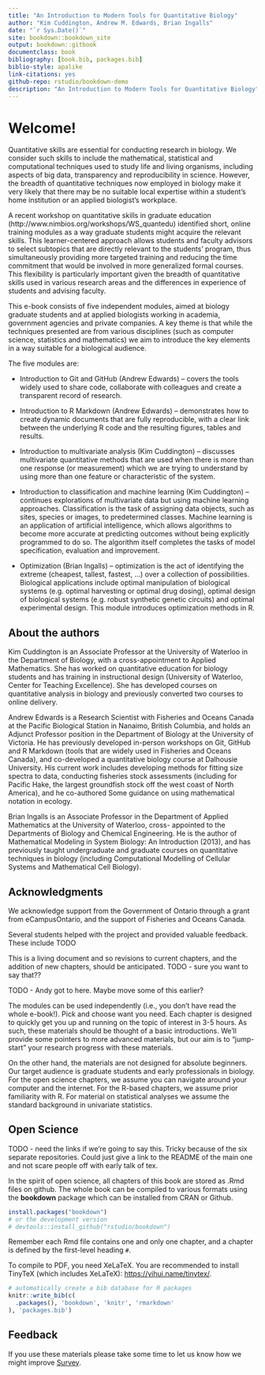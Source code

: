```yaml
---
title: "An Introduction to Modern Tools for Quantitative Biology"
author: "Kim Cuddington, Andrew M. Edwards, Brian Ingalls"
date: "`r Sys.Date()`"
site: bookdown::bookdown_site
output: bookdown::gitbook
documentclass: book
bibliography: [book.bib, packages.bib]
biblio-style: apalike
link-citations: yes
github-repo: rstudio/bookdown-demo
description: "An Introduction to Modern Tools for Quantitative Biology"
---
```


#  Welcome!

Quantitative skills are essential for conducting research in biology. We consider such
skills to include the mathematical, statistical and computational techniques used to study life and
living organisms, including aspects of big data, transparency and reproducibility in science.
However, the breadth of quantitative techniques now employed in biology make it very likely
that there may be no suitable local expertise within a student's home
institution or an applied biologist's workplace.

A recent workshop on quantitative skills in graduate education
(http://www.nimbios.org/workshops/WS_quantedu) identified short, online training modules as a
way graduate students might acquire the relevant skills. This learner-centered approach allows
students and faculty advisors to select subtopics that are directly relevant to the students’
program, thus simultaneously providing more targeted training and reducing the time
commitment that would be involved in more generalized formal courses. This flexibility is
particularly important given the breadth of quantitative skills used in various research areas and
the differences in experience of students and advising faculty.

This e-book consists of five independent modules, aimed at biology graduate
students and at applied biologists working in academia, government
agencies and private companies. A key theme is that while the techniques presented are
from various disciplines (such as computer science, statistics and mathematics)
we aim to introduce the key elements in a way suitable for a biological
audience.

The five modules are:

* Introduction to Git and GitHub (Andrew Edwards) -- covers the tools widely used to share code,
  collaborate with colleagues and create a transparent record of research.

* Introduction to R Markdown (Andrew Edwards) -- demonstrates how to create dynamic documents
  that are fully reproducible, with a clear link between the underlying R code
  and the resulting figures, tables and results.

* Introduction to multivariate analysis (Kim Cuddington) -- discusses multivariate quantitative
  methods that are used when there is more than one response (or measurement)
  which we are trying to understand by using more than one feature or
  characteristic of the system.

* Introduction to classification and machine learning (Kim Cuddington) -- continues explorations
  of multivariate data but using machine learning approaches. Classification is
  the task of assigning data objects, such as sites, species or images, to
  predetermined classes. Machine learning is an application of artificial
  intelligence, which allows algorithms to become more accurate at predicting
  outcomes without being explicitly programmed to do so. The algorithm itself
  completes the tasks of model specification, evaluation and improvement.

* Optimization (Brian Ingalls) -- optimization is the act of identifying the extreme (cheapest,
  tallest, fastest, ...) over a collection of possibilities. Biological
  applications include optimal manipulation of biological systems (e.g. optimal
  harvesting or optimal drug dosing), optimal design of biological systems
  (e.g. robust synthetic genetic circuits) and optimal experimental design. This
  module introduces optimization methods in R.


## About the authors

Kim Cuddington is an Associate Professor at the University of Waterloo in the Department
of Biology, with a cross-appointment to Applied Mathematics. She has worked on quantitative
education for biology students and has training in instructional design
(University of Waterloo, Center for Teaching Excellence). She has developed
courses on quantitative analysis in biology and previously converted two courses
to online delivery.

Andrew Edwards is a Research Scientist with Fisheries and Oceans Canada at the
Pacific Biological Station in Nanaimo, British Columbia, and holds an Adjunct Professor position in the
Department of Biology at the University of Victoria. He has
previously developed in-person workshops on Git, GitHub and R Markdown (tools
that are widely used in Fisheries and Oceans Canada), and co-developed a
quantitative biology course at Dalhousie University. His current work includes
developing methods for fitting size spectra to data, conducting fisheries stock
assessments (including for Pacific Hake, the largest groundfish stock off the
west coast of North America), and he co-authored Some guidance on using mathematical notation in ecology.

Brian Ingalls is an Associate Professor in the Department of Applied Mathematics at the University of Waterloo, cross-
appointed to the Departments of Biology and Chemical Engineering. He is the author of
Mathematical Modeling in System Biology: An Introduction (2013), and has previously taught
undergraduate and graduate courses on quantitative techniques in biology (including
Computational Modelling of Cellular Systems and Mathematical Cell Biology).

## Acknowledgments

We acknowledge support from the Government of Ontario through a grant from
eCampusOntario, and the support of Fisheries and Oceans Canada.

Several students helped with the project and provided valuable feedback. These
include TODO

This is a living document and so revisions to current chapters, and the addition
of new chapters, should be anticipated. TODO - sure you want to say that??


TODO - Andy got to here. Maybe move some of this earlier?

The modules can be used independently (i.e., you don't have read the whole e-book!). Pick and choose want you need. Each chapter is designed to quickly get you up and running on the topic of interest in 3-5 hours. As such, these materials should be thought of a basic introductions. We'll provide some pointers to more advanced materials, but our aim is to "jump-start" your research progress with these materials.

On the other hand, the materials are not designed for absolute beginners. Our target audience is graduate students and early professionals in biology. For the open science chapters, we assume you can navigate around your computer and the internet. For the R-based chapters, we assume prior familiarity with R. For material on statistical analyses we assume the standard background in univariate statistics.

## Open Science

TODO - need the links if we're going to say this. Tricky because of the six
separate repositories. Could just give a link to the README of the main one and
not scare people off with early talk of tex.

In the spirit of open science, all chapters of this book are stored as .Rmd files on github. The whole book can be compiled to various formats using the **bookdown** package which can be installed from CRAN or Github.


```r
install.packages("bookdown")
# or the development version
# devtools::install_github("rstudio/bookdown")
```

Remember each Rmd file contains one and only one chapter, and a chapter is defined by the first-level heading `#`.

To compile to PDF, you need XeLaTeX. You are recommended to install TinyTeX (which includes XeLaTeX): <https://yihui.name/tinytex/>.

```r
# automatically create a bib database for R packages
knitr::write_bib(c(
  .packages(), 'bookdown', 'knitr', 'rmarkdown'
), 'packages.bib')
```
## Feedback

If you use these materials please take some time to let us know how we might improve [Survey](https://forms.gle/vLkcZq7NxPb2ajTQ6).
